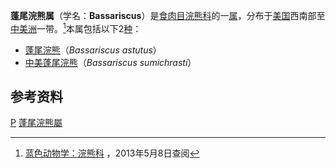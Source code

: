 {{Automatic taxobox
| taxon = Bassariscus
| authority = [[埃利奥特·库斯|Coues]], 1887
| image =Bassariscus.jpg
| image_width = 250px
| image_caption =[[蓬尾浣熊|蓬尾浣熊]]（''Bassariscus astutus''）
}}
'''蓬尾浣熊属'''（学名：'''Bassariscus'''）是[[食肉目|食肉目]][[浣熊科|浣熊科]]的一[[属_(生物)|属]]，分布于[[美国|美国]]西南部至[[中美洲|中美洲]]一带。<ref>[http://www.blueanimalbio.com/Mammalia/shirou/huanxiong/huanxiong.htm#3 蓝色动物学：浣熊科] {{Wayback|url=http://www.blueanimalbio.com/Mammalia/shirou/huanxiong/huanxiong.htm#3 |date=20160304112007 }}，2013年5月8日查阅</ref>本属包括以下2[[物种|种]]：
*[[蓬尾浣熊|蓬尾浣熊]]（''Bassariscus astutus''）
*[[中美蓬尾浣熊|中美蓬尾浣熊]]（''Bassariscus sumichrasti''）


==参考资料==
{{reflist}}

{{Taxonbar}}
[[Category:1887年描述的分类群|P]]
[[Category:蓬尾浣熊屬|]]